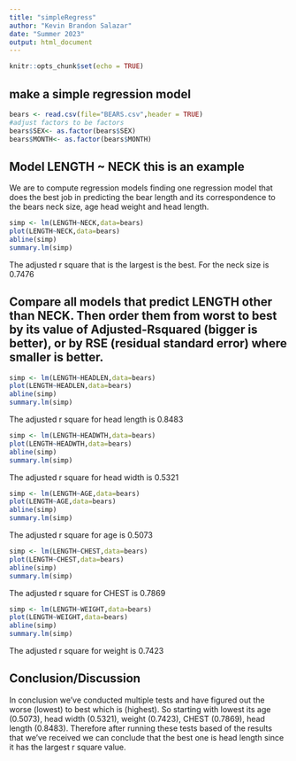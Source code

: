 ```yaml
---
title: "simpleRegress"
author: "Kevin Brandon Salazar"
date: "Summer 2023"
output: html_document
---
```


```r
knitr::opts_chunk$set(echo = TRUE)
```

## make a simple regression model

```r
bears <- read.csv(file="BEARS.csv",header = TRUE)
#adjust factors to be factors
bears$SEX<- as.factor(bears$SEX)
bears$MONTH<- as.factor(bears$MONTH)
```

## Model LENGTH ~ NECK  this is an example  

We are to compute regression models finding one regression model that does the best job in predicting the bear length and its correspondence to the bears neck size, age head weight and head length.

```r
simp <- lm(LENGTH~NECK,data=bears)
plot(LENGTH~NECK,data=bears)
abline(simp)
summary.lm(simp)
```
The adjusted r square that is the largest is the best. For the neck size is 0.7476 

## Compare all models that predict LENGTH other than NECK. Then order them from worst to best by its value of Adjusted-Rsquared (bigger is better), or by RSE (residual standard error) where smaller is better. 

```r
simp <- lm(LENGTH~HEADLEN,data=bears)
plot(LENGTH~HEADLEN,data=bears)
abline(simp)
summary.lm(simp)
```

The adjusted r square for head length is 0.8483

```r
simp <- lm(LENGTH~HEADWTH,data=bears)
plot(LENGTH~HEADWTH,data=bears)
abline(simp)
summary.lm(simp)
```

The adjusted r square for head width is 0.5321

```r
simp <- lm(LENGTH~AGE,data=bears)
plot(LENGTH~AGE,data=bears)
abline(simp)
summary.lm(simp)
```

The adjusted r square for age is 0.5073

```r
simp <- lm(LENGTH~CHEST,data=bears)
plot(LENGTH~CHEST,data=bears)
abline(simp)
summary.lm(simp)
```

The adjusted r square for CHEST is 0.7869

```r
simp <- lm(LENGTH~WEIGHT,data=bears)
plot(LENGTH~WEIGHT,data=bears)
abline(simp)
summary.lm(simp)
```

The adjusted r square for weight is 0.7423

## Conclusion/Discussion
In conclusion we've conducted multiple tests and have figured out the worse (lowest) to best which is (highest). So starting with lowest its age (0.5073), head width (0.5321), weight (0.7423), CHEST (0.7869), head length (0.8483). Therefore after running these tests based of the results that we've received we can conclude that the best one is head length since it has the largest r square value.